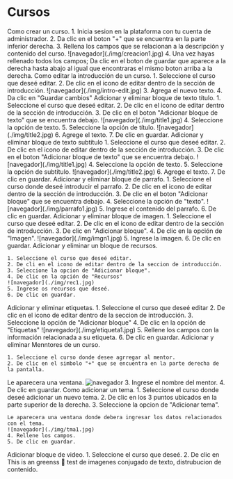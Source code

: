 

# Cursos


<Tabs>
  <TabItem value="creacion" label="Creación" default>
  Como crear un curso.
    1. Inicia sesion en la plataforma con tu cuenta de administrador.
    2. Da clic en el boton "+" que se encuentra en la parte inferior derecha.
    3. Rellena los campos que se relacionan a la descripción y contenido del curso.
    ![navegador](./img/creacion1.jpg)
    4. Una vez hayas rellenado todos los campos;
     Da clic en el boton de guardar que aparece a la derecha hasta abajo al igual que encontraras el mismo boton arriba a la derecha.
  </TabItem>
  <TabItem value="intro" label="Introducción">
    Como editar la introducción de un curso.
    1. Seleccione el curso que deseé editar.
    2. De clic en el icono de editar dentro de la sección de introducción. 
    ![navegador](./img/intro-edit.jpg)
    3. Agrega el nuevo texto.
    4. Da clic en "Guardar cambios"
  </TabItem>
  <TabItem value="bloque" label="Título">
    Adicionar y eliminar bloque de texto título.
    1. Seleccione el curso que deseé editar.
    2. De clic en el icono de editar dentro de la sección de introducción.
    3. De clic en el boton "Adicionar bloque de texto" que se encuentra debajo.
    ![navegador](./img/title1.jpg)
    4. Seleccione la opción de texto.
    5. Seleccione la opción de título.
      ![navegador](./img/title2.jpg)
    6. Agrege el texto.
    7. De clic en guardar.
  </TabItem>
  <TabItem value="bloque2" label="Subtítulo">
    Adicionar y eliminar bloque de texto subtítulo
    1. Seleccione el curso que deseé editar.
    2. De clic en el icono de editar dentro de la sección de introducción.
    3. De clic en el boton "Adicionar bloque de texto" que se encuentra debajo.
    ![navegador](./img/title1.jpg)
    4. Seleccione la opción de texto.
    5. Seleccione la opción de subtítulo.
      ![navegador](./img/title2.jpg)
    6. Agrege el texto.
    7. De clic en guardar.
  </TabItem>
   <TabItem value="parrafo" label="Parrafo">
   Adicionar y eliminar bloque de parrafo.
   1. Seleccione el curso donde deseé introducir el parrafo.
   2. De clic en el icono de editar dentro de la sección de introducción.
   3. De clic en el boton "Adicionar bloque" que se encuentra debajo.
   4. Seleccione la opción de "texto".
   ![navegador](./img/parrafo1.jpg)
   5. Ingrese el contenido del parrafo.
   6. De clic en guardar.
  </TabItem>
   <TabItem value="Imagen" label="Imagen">
    Adicionar y eliminar bloque de imagen.
    1. Seleccione el curso que deseé editar.
    2. De clic en el icono de editar dentro de la sección de introducción.
    3. De clic en "Adicionar bloque".
    4. De clic en la opción de "Imagen".
    ![navegador](./img/imgn1.jpg)
    5. Ingrese la imagen.
    6. De clic en guardar.
  </TabItem>
</Tabs>

<Tabs>
  <TabItem value="recursos" label="Recursos" default>
    Adicionar y eliminar un bloque de recursos.

    1. Seleccione el curso que deseé editar.
    2. De cli en el icono de editar dentro de la seccion de introducción.
    3. Seleccione la opcion de "Adicionar bloque".
    4. De clic en la opción de "Recursos"
    ![navegador](./img/rec1.jpg)
    5. Ingrese os recursos que deseé.
    6. De clic en guardar.
    
  </TabItem>
  <TabItem value="etiqueta" label="Etiquetas">
    Adicionar y eliminar etiquetas.
    1. Seleccione el curso que deseé editar
    2. De clic en el icono de editar dentro de la seccion de introducción.
    3. Seleccione la opción de "Adicionar bloque"
    4. De clic en la opción de "Etiquetas"
    ![navegador](./img/etiqueta1.jpg)
    5. Rellene los campos con la información relacionada a su etiqueta.
    6. De clic en guardar.
  </TabItem>
  <TabItem value="mentor" label="Mentor">
    Adicionar y eliminar Menntores de un curso.

    1. Seleccione el curso donde desee agrregar al mentor.
    2. De clic en el simbolo "+" que se encuentra en la parte derecha de la pantalla.

  Le aparecera una ventana.
  ![navegador](./img/mtr1.jpg)
  3. Ingrese el nombre del mentor.
  4. De clic en guardar.
  </TabItem>
  <TabItem value="Atema" label="Tema">
    Como adicionar un tema.
    1. Seleccione el curso donde deseé adicionar un nuevo tema.
    2. De clic en los 3 puntos ubicados en la parte superior de la derecha.
    3. Seleccione la opcion de "Adicionar tema".
    
    Le aparecera una ventana donde debera ingresar los datos relacionados con el tema.
    ![navegador](./img/tma1.jpg)
    4. Rellene los campos.
    5. De clic en guardar. 
  </TabItem>
   <TabItem value="Video" label="Video">
    Adicionar bloque de video.
    1. Seleccione el curso que deseé.
    2. De clic en 
  </TabItem>
   <TabItem value="Imagen1" label="Imagen">
    This is an greenss 🍊
    test de imagenes conjugado de texto, distrubucion de contenido.
  </TabItem>
   
</Tabs>
